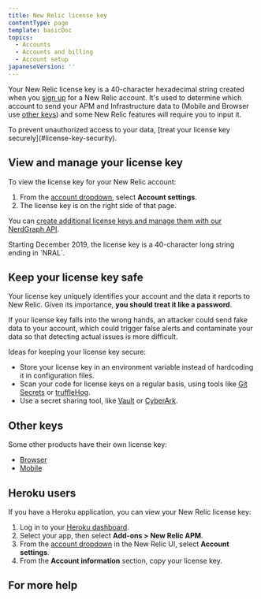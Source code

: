 ```yaml
---
title: New Relic license key
contentType: page
template: basicDoc
topics:
  - Accounts
  - Accounts and billing
  - Account setup
japaneseVersion: ''
---
```


Your New Relic license key is a 40-character hexadecimal string created when you [sign up](/docs/subscriptions/creating-your-new-relic-account) for a New Relic account. It's used to determine which account to send your APM and Infrastructure data to (Mobile and Browser use [other keys](#other-keys)) and some New Relic features will require you to input it.

<Callout variant="important">
  To prevent unauthorized access to your data, [treat your license key securely](#license-key-security).
</Callout>

## View and manage your license key

To view the license key for your New Relic account:

1. From the [account dropdown](/docs/accounts-partnerships/education/getting-started-new-relic/glossary#account-dropdown), select **Account settings**.
2. The license key is on the right side of that page.

You can [create additional license keys and manage them with our NerdGraph API](/docs/apis/nerdgraph/examples/use-nerdgraph-manage-license-keys-personal-api-keys).

<Callout variant="important">
  Starting December 2019, the license key is a 40-character long string ending in `NRAL`.
</Callout>

## Keep your license key safe

Your license key uniquely identifies your account and the data it reports to New Relic. Given its importance, **you should treat it like a password**.

If your license key falls into the wrong hands, an attacker could send fake data to your account, which could trigger false alerts and contaminate your data so that detecting actual issues is more difficult.

Ideas for keeping your license key secure:

* Store your license key in an environment variable instead of hardcoding it in configuration files.
* Scan your code for license keys on a regular basis, using tools like [Git Secrets](https://github.com/awslabs/git-secrets) or [truffleHog](https://github.com/dxa4481/truffleHog).
* Use a secret sharing tool, like [Vault](https://www.vaultproject.io/) or [CyberArk](https://www.cyberark.com/).

## Other keys

Some other products have their own license key:

* [Browser](/docs/browser/new-relic-browser/configuration/copy-browser-monitoring-license-key-app-id)
* [Mobile](/docs/mobile-monitoring/new-relic-mobile/maintenance/viewing-your-application-token)

## Heroku users

If you have a Heroku application, you can view your New Relic license key:

1. Log in to your [Heroku dashboard](https://dashboard.heroku.com).
2. Select your app, then select **Add-ons > New Relic APM**.
3. From the [account dropdown](/docs/accounts-partnerships/education/getting-started-new-relic/glossary#account-dropdown) in the New Relic UI, select **Account settings**.
4. From the **Account information** section, copy your license key.

## For more help
